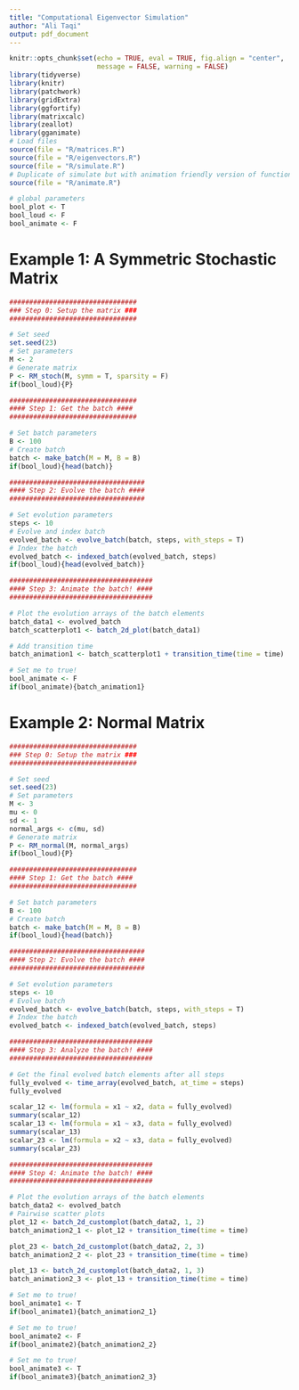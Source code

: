 ```yaml
---
title: "Computational Eigenvector Simulation"
author: "Ali Taqi"
output: pdf_document
---
```


```r
knitr::opts_chunk$set(echo = TRUE, eval = TRUE, fig.align = "center", 
                      message = FALSE, warning = FALSE)
library(tidyverse)
library(knitr)
library(patchwork)
library(gridExtra)
library(ggfortify)
library(matrixcalc)
library(zeallot)
library(gganimate)
# Load files
source(file = "R/matrices.R")
source(file = "R/eigenvectors.R")
source(file = "R/simulate.R")
# Duplicate of simulate but with animation friendly version of functions
source(file = "R/animate.R")
```

```r
# global parameters
bool_plot <- T
bool_loud <- F
bool_animate <- F
```

# Example 1: A Symmetric Stochastic Matrix

```r

################################
### Step 0: Setup the matrix ###
################################

# Set seed
set.seed(23)
# Set parameters
M <- 2
# Generate matrix
P <- RM_stoch(M, symm = T, sparsity = F)
if(bool_loud){P}

################################
#### Step 1: Get the batch ####
################################

# Set batch parameters
B <- 100
# Create batch
batch <- make_batch(M = M, B = B)
if(bool_loud){head(batch)}

##################################
#### Step 2: Evolve the batch ####
##################################

# Set evolution parameters
steps <- 10
# Evolve and index batch
evolved_batch <- evolve_batch(batch, steps, with_steps = T)
# Index the batch 
evolved_batch <- indexed_batch(evolved_batch, steps)
if(bool_loud){head(evolved_batch)}

```

```r

####################################
#### Step 3: Animate the batch! ####
####################################

# Plot the evolution arrays of the batch elements
batch_data1 <- evolved_batch
batch_scatterplot1 <- batch_2d_plot(batch_data1)

# Add transition time
batch_animation1 <- batch_scatterplot1 + transition_time(time = time)

# Set me to true!
bool_animate <- F
if(bool_animate){batch_animation1}

```

# Example 2: Normal Matrix

```r

################################
### Step 0: Setup the matrix ###
################################

# Set seed
set.seed(23)
# Set parameters
M <- 3
mu <- 0
sd <- 1
normal_args <- c(mu, sd)
# Generate matrix
P <- RM_normal(M, normal_args)
if(bool_loud){P}

################################
#### Step 1: Get the batch ####
################################

# Set batch parameters
B <- 100
# Create batch
batch <- make_batch(M = M, B = B)
if(bool_loud){head(batch)}

##################################
#### Step 2: Evolve the batch ####
##################################

# Set evolution parameters
steps <- 10
# Evolve batch
evolved_batch <- evolve_batch(batch, steps, with_steps = T)
# Index the batch
evolved_batch <- indexed_batch(evolved_batch, steps)

```

```r

####################################
#### Step 3: Analyze the batch! ####
####################################

# Get the final evolved batch elements after all steps
fully_evolved <- time_array(evolved_batch, at_time = steps)
fully_evolved
```

```r
scalar_12 <- lm(formula = x1 ~ x2, data = fully_evolved)
summary(scalar_12)
scalar_13 <- lm(formula = x1 ~ x3, data = fully_evolved)
summary(scalar_13)
scalar_23 <- lm(formula = x2 ~ x3, data = fully_evolved)
summary(scalar_23)
```

```r

####################################
#### Step 4: Animate the batch! ####
####################################

# Plot the evolution arrays of the batch elements
batch_data2 <- evolved_batch
# Pairwise scatter plots
plot_12 <- batch_2d_customplot(batch_data2, 1, 2)
batch_animation2_1 <- plot_12 + transition_time(time = time)

plot_23 <- batch_2d_customplot(batch_data2, 2, 3)
batch_animation2_2 <- plot_23 + transition_time(time = time)

plot_13 <- batch_2d_customplot(batch_data2, 1, 3)
batch_animation2_3 <- plot_13 + transition_time(time = time)
```

```r
# Set me to true!
bool_animate1 <- T
if(bool_animate1){batch_animation2_1}
```

```r
# Set me to true!
bool_animate2 <- F
if(bool_animate2){batch_animation2_2}
```

```r
# Set me to true!
bool_animate3 <- T
if(bool_animate3){batch_animation2_3}
```


